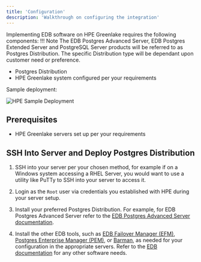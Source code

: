 ```yaml
---
title: 'Configuration'
description: 'Walkthrough on configuring the integration'
---
```


Implementing EDB software on HPE Greenlake requires the following components:
!!! Note
    The EDB Postgres Advanced Server, EDB Postgres Extended Server and PostgreSQL Server products will be referred to as Postgres Distribution.  The specific Distribution type will be dependant upon customer need or preference.

- Postgres Distribution
- HPE Greenlake system configured per your requirements

Sample deployment: 

![HPE Sample Deployment](Images/SampleDeployment.png)

## Prerequisites

- HPE Greenlake servers set up per your requirements


## SSH Into Server and Deploy Postgres Distribution


1. SSH into your server per your chosen method, for example if on a Windows system accessing a RHEL Server, you would want to use a utility like PuTTy to SSH into your server to access it.

2. Login as the `Root` user via credentials you established with HPE during your server setup.

3. Install your preferred Postgres Distribution. For example, for EDB Postgres Advanced Server refer to the [EDB Postgres Advanced Server documentation](https://www.enterprisedb.com/docs/epas/latest/). 

4. Install the other EDB tools, such as [EDB Failover Manager (EFM)](https://www.enterprisedb.com/docs/efm/latest/), [Postgres Enterprise Manager (PEM)](https://www.enterprisedb.com/docs/pem/latest/), or [Barman](https://www.enterprisedb.com/docs/supported-open-source/barman/), as needed for your configuration in the appropriate servers. Refer to the [EDB documentation](https://www.enterprisedb.com/docs) for any other software needs.




